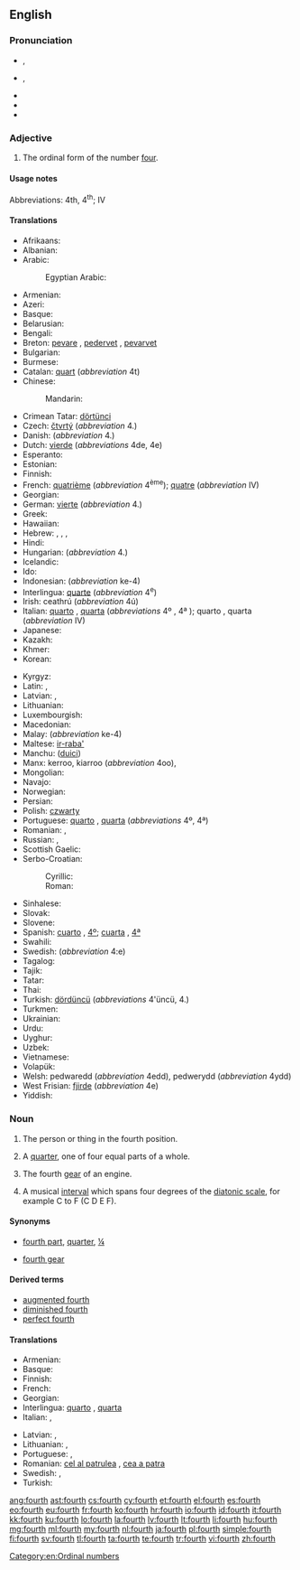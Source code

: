 ==English==
{{wikipedia}}
{{ordinalbox|en|3rd|4th|5th|third|fifth|card=four}}

===Pronunciation===
* {{a|RP}} {{IPA|/fɔːθ/}}, {{X-SAMPA|/fO:T/}}
* {{a|GenAm}} {{IPA|/fɔɹθ/}}, {{X-SAMPA|/fOrT/}}
* {{audio|en-us-fourth.ogg|Audio (US)}}
* {{rhymes|ɔː(ɹ)θ}}
* {{homophones|lang=en|forth}}

===Adjective===
{{en-adj|-}}

# The ordinal form of the number [[four]].

====Usage notes====
Abbreviations: 4th, 4<sup>th</sup>; {{qualifier|in names of monarchs and popes, and formal names in English}} IV

====Translations====
{{trans-top|fourth}}
* Afrikaans: {{t-|af|vierde}}
* Albanian: {{t-|sq|katërt}}
* Arabic: {{t-|ar|رابع|m|alt=رابِع|tr=rābiʿ}}
*: Egyptian Arabic: {{tø|arz|رابع|m|tr=raabi3|sc=Arab}}
* Armenian: {{t-|hy|չորրորդ|tr=čorrord}}
* Azeri: {{t-|az|dördüncü}}
* Basque: {{t+|eu|laugarren}}
* Belarusian: {{t-|be|чацвёрты|m|tr=čacvjórty|sc=Cyrl}}
* Bengali: {{t-|bn|চতুর্থ|tr=côturthô}}
* Breton: [[pevare]] {{m|f}}, [[pedervet]] {{f}}, [[pevarvet]] {{m}}
* Bulgarian: {{t+|bg|четвърти|m|tr=četvǎ̀rti|sc=Cyrl}}
* Burmese: {{t+|my|စတုတ္ထ|tr=za̱dou' hta.|sc=Mymr}}
* Catalan: [[quart]] (''abbreviation'' 4t)
* Chinese:
*: Mandarin: {{t|cmn|第四|tr=dìsì|sc=Hani}}
* Crimean Tatar: [[dörtünci]]
* Czech: [[čtvrtý]] (''abbreviation'' 4.)
* Danish: {{t+|da|fjerde}} (''abbreviation'' 4.)
* Dutch: [[vierde]] (''abbreviations'' 4de, 4e)
* Esperanto: {{t+|eo|kvara}}
* Estonian: {{t-|et|neljas}}
* Finnish: {{t+|fi|neljäs}}
* French: [[quatrième]] {{qualifier|before the noun}} (''abbreviation'' 4<sup>ème</sup>); {{qualifier|in names of monarchs, popes, and formal names in English}} [[quatre]] {{qualifier|after the name}} (''abbreviation'' IV)
* Georgian: {{t-|ka|მეოთხე|tr=meotxe|sc=Geor}}
* German: [[vierte]] (''abbreviation'' 4.)
* Greek: {{t+|el|τέταρτος|tr=tetartos}}
* Hawaiian: {{tø|haw|hā}}
* Hebrew: {{t-|he|רביעי|tr=rebîy‛îy, rebi‛îy|sc=Hebr}}, {{t-|he|רביעית|f|tr=revi'it|sc=Hebr}}, {{t-|he|רביעיים|p|tr=revi'iyim|sc=Hebr}}, {{t-|he|רביעיות|p|tr=revi'iyot|sc=Hebr}}
* Hindi: {{t-|hi|चौथा|tr=cauthā|sc=Deva}}
* Hungarian: {{t+|hu|negyedik}} (''abbreviation'' 4.)
* Icelandic: {{t-|is|fjórði}}
* Ido: {{t+|io|quaresma}}
* Indonesian: {{t+|id|keempat}} (''abbreviation'' ke-4)
* Interlingua: [[quarte]] (''abbreviation'' 4<sup>e</sup>)
* Irish: ceathrú (''abbreviation'' 4ú)
* Italian: [[quarto]] {{m}}, [[quarta]] {{f}} {{qualifier|before the noun}} (''abbreviations'' 4º {{m}}, 4ª {{f}}); {{qualifier|in names of monarchs and popes}} quarto {{m}}, quarta {{f}} {{qualifier|after the name}} (''abbreviation'' IV)
* Japanese: {{t-|ja|四番目|tr=よんばんめ, yonban-me|sc=Jpan}}
* Kazakh: {{t|kk|төртінші|tr=törtinşi|sc=Cyrl}}
* Khmer: {{t-|km|ទីបួន|tr=tii buən|sc=Khmr}}
* Korean: {{t+|ko|넷째|tr=netjjae|sc=Kore}}
{{trans-mid}}
* Kyrgyz: {{t-|ky|төртүнчү|tr=törtünçü|sc=Cyrl}}
* Latin: {{t+|la|quartus}}, {{t-|la|quartum|n}}
* Latvian: {{t+|lv|ceturtais|m}}, {{t-|lv|ceturtā|f}}
* Lithuanian: {{t+|lt|ketvirtas}}
* Luxembourgish: {{t-|lb|véiert}}
* Macedonian: {{t-|mk|четврт|m|tr=čétvrt|sc=Cyrl}}
* Malay: {{t+|ms|keempat}} (''abbreviation'' ke-4)
* Maltese: [[ir-raba']]
* Manchu: ([[duici]])
* Manx: kerroo, kiarroo (''abbreviation'' 4oo), {{t-|gv|kerroo}}
* Mongolian: {{t-|mn|дөрөвдүгээр|tr=dörövdügeer|sc=Cyrl}}
* Navajo: {{tø|nv|dį́į́ʼ góneʼ}}
* Norwegian: {{t-|no|fjärde}}
* Persian: {{t+|fa|چهارم|tr=čahârom|sc=fa-Arab}}
* Polish: [[czwarty]] {{m}} <!-- [[czwarta]] {{f}}, [[czwarte]] {{n}} -->
* Portuguese: [[quarto]] {{m}}, [[quarta]] {{f}} (''abbreviations'' 4º, 4ª)
* Romanian: {{t-|ro|patrulea|m}}, {{t-|ro|patra|f}}
* Russian: {{t+|ru|четвёртый|m|tr=četvjórtyj|sc=Cyrl}}, {{qualifier|abbreviation}} {{t-|ru|4-ый|sc=Cyrl}}
* Scottish Gaelic: {{qualifier|abbreviation 4mh}} {{t-|gd|ceathramh|alt=an ceathramh}}
* Serbo-Croatian:
*: Cyrillic: {{t-|sh|четврти}}
*: Roman: {{t-|sh|četvrti|m}}
* Sinhalese: {{t-|si|සතරවැනි|tr=sataravæni|sc=Sinh}}
* Slovak: {{t-|sk|štvrtý|m}}
* Slovene: {{t+|sl|četrti|m}}
* Spanish: [[cuarto]] {{m}}, {{qualifier|abbreviation}} [[4º]]; [[cuarta]] {{f}}, {{qualifier|abbreviation}} [[4ª]]
* Swahili: {{t-|sw|ya nne}}
* Swedish: {{t+|sv|fjärde}} (''abbreviation'' 4:e)
* Tagalog: {{t-|tl|ikaapat}}
* Tajik: {{t-|tg|чаҳорум|tr=čahorum|sc=Cyrl}}
* Tatar: {{t-|tt|дүртенче|tr=dürtençe|sc=Cyrl}}
* Thai: {{t-|th|ที่สี่|tr=têe sèe|sc=Thai}}
* Turkish: [[dördüncü]] (''abbreviations'' 4'üncü, 4.)
* Turkmen: {{t-|tk|döördünci}}
* Ukrainian: {{t+|uk|четвертий|m|tr=četvértyj|sc=Cyrl}}
* Urdu: {{t-|ur|چوتھا|tr=cauthā|sc=ur-Arab}}
* Uyghur: {{t-|ug|تۆتىنچى|tr=tötinchi|sc=ug-Arab}}
* Uzbek: {{t-|uz|toʻrtinchi}}
* Vietnamese: {{t+|vi|thứ tư}}
* Volapük: {{t+|vo|folid}}
* Welsh: pedwaredd (''abbreviation'' 4edd), pedwerydd (''abbreviation'' 4ydd)
* West Frisian: [[fjirde]] (''abbreviation'' 4e)
* Yiddish: {{t-|yi|פֿירט|tr=firt|sc=Hebr}}
{{trans-bottom}}

===Noun===
{{en-noun}}

# {{context|not used in the plural|lang=en}} The person or thing in the fourth position.
# A [[quarter]], one of four equal parts of a whole.
# {{context|not used in the plural|lang=en}} The fourth [[gear]] of an engine.
# {{context|music|lang=en}} A musical [[interval]] which spans four degrees of the [[diatonic scale]], for example C to F (C D E F).

====Synonyms====
* {{sense|quarter}} [[fourth part]], [[quarter]], [[¼]]
* {{sense|gear}} [[fourth gear]]

====Derived terms====
{{der-top}}
* [[augmented fourth]]
* [[diminished fourth]]
* [[perfect fourth]]
{{der-bottom}}

====Translations====
{{trans-top|person or thing in the fourth position}}
* Armenian: {{t-|hy|չորրորդ|tr=čorrord}}
* Basque: {{t+|eu|laugarren}}
* Finnish: {{t+|fi|neljäs}}
* French: {{t+|fr|quatrième|m|f}}
* Georgian: {{t-|ka|მეოთხე|sc=Geor}}
* Interlingua: [[quarto]] {{m}}, [[quarta]] {{f}}
* Italian: {{t+|it|quarto|m}}, {{t-|it|quarta|f}}
{{trans-mid}}
* Latvian: {{t+|lv|ceturtais|m}}, {{t-|lv|ceturtā|f}}
* Lithuanian: {{t+|lt|ketvirtas|m}}, {{t-|lt|ketvirta|f}}
* Portuguese: {{t+|pt|quarto|m}}, {{t+|pt|quarta|f}}
* Romanian: [[cel al patrulea]] {{m}}, [[cea a patra]] {{f}}
* Swedish: {{t+|sv|fjärde|c}}, {{t+|sv|fyra|c}}
* Turkish: {{t+|tr|dördüncü}}
{{trans-bottom}}
{{trans-see|quarter}}
{{trans-see|fourth gear}}

[[Category:en:Ordinal numbers]]

[[ang:fourth]]
[[ast:fourth]]
[[cs:fourth]]
[[cy:fourth]]
[[et:fourth]]
[[el:fourth]]
[[es:fourth]]
[[eo:fourth]]
[[eu:fourth]]
[[fr:fourth]]
[[ko:fourth]]
[[hr:fourth]]
[[io:fourth]]
[[id:fourth]]
[[it:fourth]]
[[kk:fourth]]
[[ku:fourth]]
[[lo:fourth]]
[[la:fourth]]
[[lv:fourth]]
[[lt:fourth]]
[[li:fourth]]
[[hu:fourth]]
[[mg:fourth]]
[[ml:fourth]]
[[my:fourth]]
[[nl:fourth]]
[[ja:fourth]]
[[pl:fourth]]
[[simple:fourth]]
[[fi:fourth]]
[[sv:fourth]]
[[tl:fourth]]
[[ta:fourth]]
[[te:fourth]]
[[tr:fourth]]
[[vi:fourth]]
[[zh:fourth]]